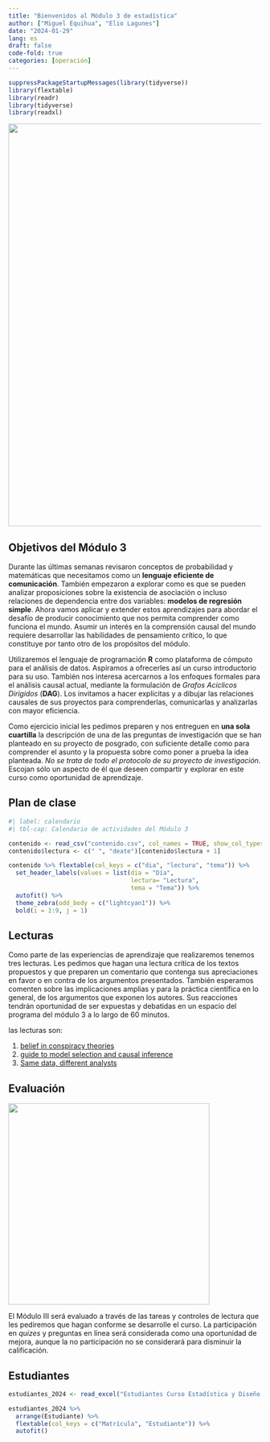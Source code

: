 ```yaml
---
title: "Bienvenidos al Módulo 3 de estadística"
author: ["Miguel Equihua", "Elio Lagunes"]
date: "2024-01-29"
lang: es
draft: false
code-fold: true
categories: [operación]
---
```


```r
suppressPackageStartupMessages(library(tidyverse))
library(flextable)
library(readr)
library(tidyverse)
library(readxl)

```

![](data-structure.png){width="800"}

## Objetivos del Módulo 3

Durante las últimas semanas revisaron conceptos de probabilidad y matemáticas que necesitamos como un **lenguaje eficiente de comunicación**. También empezaron a explorar como es que se pueden analizar proposiciones sobre la existencia de asociación o incluso relaciones de dependencia entre dos variables: **modelos de regresión simple**. Ahora vamos aplicar y extender estos aprendizajes para abordar el desafío de producir conocimiento que nos permita comprender como funciona el mundo. Asumir un interés en la comprensión causal del mundo requiere desarrollar las habilidades de pensamiento crítico, lo que constituye por tanto otro de los propósitos del módulo.

Utilizaremos el lenguaje de programación **R** como plataforma de cómputo para el análisis de datos. Aspiramos a ofrecerles así un curso introductorio para su uso. También nos interesa acercarnos a los enfoques formales para el análisis causal actual, mediante la formulación de *Grafos Acíclicos Dirigidos* (**DAG**). Los invitamos a hacer explícitas y a dibujar las relaciones causales de sus proyectos para comprenderlas, comunicarlas y analizarlas con mayor eficiencia.

Como ejercicio inicial les pedimos preparen y nos entreguen en **una sola cuartilla** la descripción de una de las preguntas de investigación que se han planteado en su proyecto de posgrado, con suficiente detalle como para comprender el asunto y la propuesta sobre como poner a prueba la idea planteada. *No se trata de todo el protocolo de su proyecto de investigación*. Escojan sólo un aspecto de él que deseen compartir y explorar en este curso como oportunidad de aprendizaje.

## Plan de clase

```r
#| label: calendario
#| tbl-cap: Calendario de actividades del Módulo 3 

contenido <- read_csv("contenido.csv", col_names = TRUE, show_col_types = FALSE)
contenido$lectura <- c(" ", "deate")[contenido$lectura + 1]

contenido %>% flextable(col_keys = c("dia", "lectura", "tema")) %>% 
  set_header_labels(values = list(dia = "Día", 
                                  lectura= "Lectura", 
                                  tema = "Tema")) %>% 
  autofit() %>% 
  theme_zebra(odd_body = c("lightcyan1")) %>% 
  bold(i = 1:9, j = 1)

```

## Lecturas

Como parte de las experiencias de aprendizaje que realizaremos tenemos tres lecturas. Les pedimos que hagan una lectura crítica de los textos propuestos y que preparen un comentario que contenga sus apreciaciones en favor o en contra de los argumentos presentados. También esperamos comenten sobre las implicaciones amplias y para la práctica científica en lo general, de los argumentos que exponen los autores. Sus reacciones tendrán oportunidad de ser expuestas y debatidas en un espacio del programa del módulo 3 a lo largo de 60 minutos.

las lecturas son:

1. [belief in conspiracy theories](belief in conspiracy theories)
2. [guide to model selection and causal inference](https://royalsocietypublishing.org/doi/10.1098/rspb.2020.2815)
3. [Same data, different analysts](https://egouldo.github.io/ManyAnalysts/)

## Evaluación

![](virtual-5663279_1280.png){width="400"}

El Módulo III será evaluado a través de las tareas y controles de lectura que les pediremos que hagan conforme se desarrolle el curso. La participación en *quizes* y preguntas en línea será considerada como una oportunidad de mejora, aunque la no participación no se considerará para disminuir la calificación.

## Estudiantes

```r
estudiantes_2024 <- read_excel("Estudiantes Curso Estadística y Diseño Experimental 2024.xlsx", skip = 6)

estudiantes_2024 %>% 
  arrange(Estudiante) %>% 
  flextable(col_keys = c("Matrícula", "Estudiante")) %>% 
  autofit()

```

